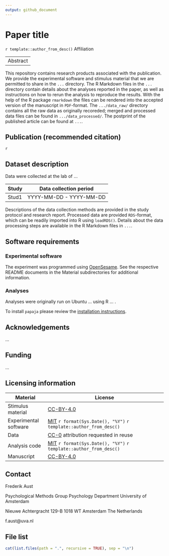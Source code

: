 ```yaml
---
output: github_document
---
```


# Paper title

`r template::author_from_desc()`
Affiliation

---
Abstract
---


This repository contains research products associated with the publication.
We provide the experimental software and stimulus material that we are permitted to share in the `...` directory.
The R Markdown files in the `...` directory contain details about the analyses reported in the paper, as well as instructions on how to rerun the analysis to reproduce the results.
With the help of the R package `rmarkdown` the files can be rendered into the accepted version of the manuscript in `PDF`-format.
The `.../data_raw/` directory contains all the raw data as originally recoreded; merged and processed data files can be found in `.../data_processed/`.
The postprint of the published article can be found at `...`.


## Publication (recommended citation)

`r `

## Dataset description

Data were collected at the lab of ...

| Study        | Data collection period  |
| ------------ | ----------------------- |
| Stud1        | YYYY-MM-DD - YYYY-MM-DD |


Descriptions of the data collection methods are provided in the study protocol and research report.
Processed data are provided `RDS`-format, which can be readily imported into R using `loadRDS()`.
Details about the data processing steps are available in the R Markdown files in `...`.


## Software requirements

### Experimental software

The experiment was programmed using [OpenSesame](http://osdoc.cogsci.nl/). See the respective README documents in the Material subdirectories for additional information.

### Analyses

Analyses were originally run on Ubuntu ... using R ... .

To install `papaja` please review the [installation instructions](https://github.com/crsh/papaja#installation).


## Acknowledgements
...


## Funding
...


## Licensing information

| Material              | License                                                      |
| --------------------- | ------------------------------------------------------------ |
| Stimulus material     | [CC-BY-4.0](http://creativecommons.org/licenses/by/4.0/)     |
| Experimental software | [MIT](http://opensource.org/licenses/MIT) `r format(Sys.Date(), "%Y")` `r template::author_from_desc()` |
| Data                  | [CC-0](http://creativecommons.org/publicdomain/zero/1.0/) attribution requested in reuse |
| Analysis code         | [MIT](http://opensource.org/licenses/MIT) `r format(Sys.Date(), "%Y")` `r template::author_from_desc()` |
| Manuscript            | [CC-BY-4.0](http://creativecommons.org/licenses/by/4.0/)     |


## Contact

Frederik Aust

Psychological Methods Group
Psychology Department
University of Amsterdam

Nieuwe Achtergracht 129-B
1018 WT Amsterdam
The Netherlands

f.aust@uva.nl


## File list

```r
cat(list.files(path = ".", recursive = TRUE), sep = "\n")
```

